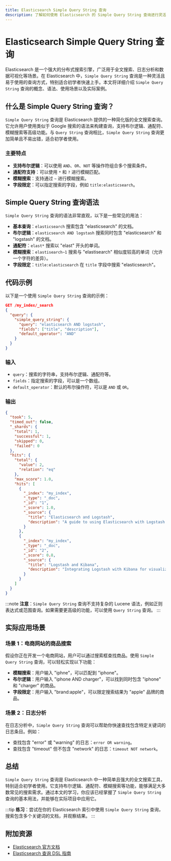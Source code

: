 ```yaml
---
title: Elasticsearch Simple Query String 查询
description: 了解如何使用 Elasticsearch 的 Simple Query String 查询进行灵活且强大的全文搜索。本文适合初学者，包含代码示例和实际应用场景。
---
```


# Elasticsearch Simple Query String 查询

Elasticsearch 是一个强大的分布式搜索引擎，广泛用于全文搜索、日志分析和数据可视化等场景。在 Elasticsearch 中，`Simple Query String` 查询是一种灵活且易于使用的查询方式，特别适合初学者快速上手。本文将详细介绍 `Simple Query String` 查询的概念、语法、使用场景以及实际案例。

## 什么是 Simple Query String 查询？

`Simple Query String` 查询是 Elasticsearch 提供的一种简化版的全文搜索查询。它允许用户使用类似于 Google 搜索的语法来构建查询，支持布尔逻辑、通配符、模糊搜索等高级功能。与 `Query String` 查询相比，`Simple Query String` 查询更加简单且不易出错，适合初学者使用。

### 主要特点
- **支持布尔逻辑**：可以使用 `AND`、`OR`、`NOT` 等操作符组合多个搜索条件。
- **通配符支持**：可以使用 `*` 和 `?` 进行模糊匹配。
- **模糊搜索**：支持通过 `~` 进行模糊搜索。
- **字段限定**：可以指定搜索的字段，例如 `title:elasticsearch`。

## Simple Query String 查询语法

`Simple Query String` 查询的语法非常直观，以下是一些常见的用法：

- **基本查询**：`elasticsearch` 搜索包含 "elasticsearch" 的文档。
- **布尔逻辑**：`elasticsearch AND logstash` 搜索同时包含 "elasticsearch" 和 "logstash" 的文档。
- **通配符**：`elast*` 搜索以 "elast" 开头的单词。
- **模糊搜索**：`elastisearch~1` 搜索与 "elastisearch" 相似度较高的单词（允许一个字符的差异）。
- **字段限定**：`title:elasticsearch` 在 `title` 字段中搜索 "elasticsearch"。

## 代码示例

以下是一个使用 `Simple Query String` 查询的示例：

```json
GET /my_index/_search
{
  "query": {
    "simple_query_string": {
      "query": "elasticsearch AND logstash",
      "fields": ["title", "description"],
      "default_operator": "AND"
    }
  }
}
```

### 输入
- `query`：搜索的字符串，支持布尔逻辑、通配符等。
- `fields`：指定搜索的字段，可以是一个数组。
- `default_operator`：默认的布尔操作符，可以是 `AND` 或 `OR`。

### 输出
```json
{
  "took": 5,
  "timed_out": false,
  "_shards": {
    "total": 1,
    "successful": 1,
    "skipped": 0,
    "failed": 0
  },
  "hits": {
    "total": {
      "value": 2,
      "relation": "eq"
    },
    "max_score": 1.0,
    "hits": [
      {
        "_index": "my_index",
        "_type": "_doc",
        "_id": "1",
        "_score": 1.0,
        "_source": {
          "title": "Elasticsearch and Logstash",
          "description": "A guide to using Elasticsearch with Logstash."
        }
      },
      {
        "_index": "my_index",
        "_type": "_doc",
        "_id": "2",
        "_score": 0.8,
        "_source": {
          "title": "Logstash and Kibana",
          "description": "Integrating Logstash with Kibana for visualization."
        }
      }
    ]
  }
}
```

:::note
**注意**：`Simple Query String` 查询不支持复杂的 Lucene 语法，例如正则表达式或范围查询。如果需要更高级的功能，可以使用 `Query String` 查询。
:::

## 实际应用场景

### 场景 1：电商网站的商品搜索
假设你正在开发一个电商网站，用户可以通过搜索框查找商品。使用 `Simple Query String` 查询，可以轻松实现以下功能：

- **模糊搜索**：用户输入 "iphne"，可以匹配到 "iphone"。
- **布尔逻辑**：用户输入 "iphone AND charger"，可以找到同时包含 "iphone" 和 "charger" 的商品。
- **字段限定**：用户输入 "brand:apple"，可以限定搜索结果为 "apple" 品牌的商品。

### 场景 2：日志分析
在日志分析中，`Simple Query String` 查询可以帮助你快速查找包含特定关键词的日志条目。例如：

- 查找包含 "error" 或 "warning" 的日志：`error OR warning`。
- 查找包含 "timeout" 但不包含 "network" 的日志：`timeout NOT network`。

## 总结

`Simple Query String` 查询是 Elasticsearch 中一种简单且强大的全文搜索工具，特别适合初学者使用。它支持布尔逻辑、通配符、模糊搜索等功能，能够满足大多数常见的搜索需求。通过本文的学习，你应该已经掌握了 `Simple Query String` 查询的基本用法，并能够在实际项目中应用它。

:::tip
**练习**：尝试在你的 Elasticsearch 索引中使用 `Simple Query String` 查询，搜索包含多个关键词的文档，并观察结果。
:::

## 附加资源

- [Elasticsearch 官方文档](https://www.elastic.co/guide/en/elasticsearch/reference/current/query-dsl-simple-query-string-query.html)
- [Elasticsearch 查询 DSL 指南](https://www.elastic.co/guide/en/elasticsearch/reference/current/query-dsl.html)